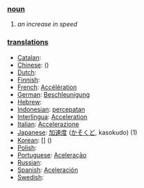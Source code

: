 === [[noun]] ===
# ''an increase in speed''

=== [[translation]]s ===

*[[Catalan]]: [[]] '' ''
*[[Chinese]]: [[]] ()
*[[Dutch]]: [[]] '' ''
*[[Finnish]]: [[]]
*[[French]]: [[Accélération]]
*[[German]]: [[Beschleunigung]]
*[[Hebrew]]: [[]] '' ''
*[[Indonesian]]: [[cepat|percepatan]]
*[[Interlingua]]: [[Acceleration]]
*[[Italian]]: [[Accelerazione]]
*[[Japanese]]: [[加速度]] ([[かそくど]], kasokudo) (1)
*[[Korean]]: [[]] [] ()
*[[Polish]]: [[]]
*[[Portuguese]]: [[Aceleração]]
*[[Russian]]: [[]]
*[[Spanish]]: [[Aceleración]]
*[[Swedish]]: [[]] '' ''